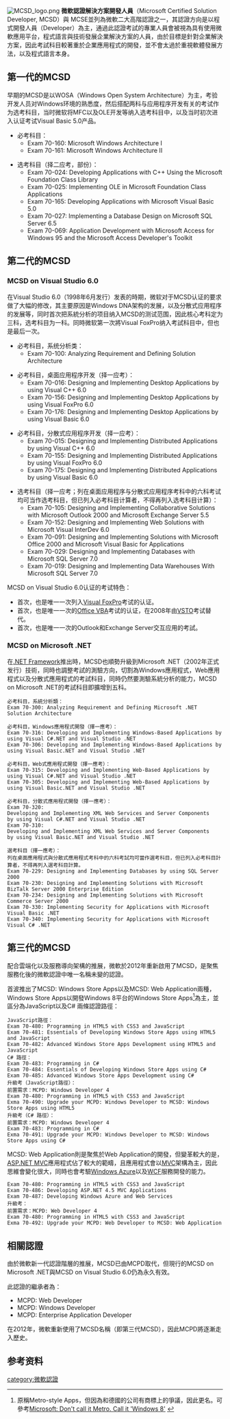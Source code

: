 {{noteTA|G1=IT}}
[[File:MCSD_logo.png|right]]
'''微軟認證解決方案開發人員'''（Microsoft Certified Solution Developer, MCSD）與 MCSE並列為微軟二大高階認證之一，其認證方向是以程式開發人員（Developer）為主，通過此認證考試的專業人員會被視為具有使用微軟應用平台，程式語言與技術發展企業解決方案的人員，由於目標是針對企業解決方案，因此考試科目較著重於企業應用程式的開發，並不會太過於重視軟體發展方法，以及程式語言本身。

==第一代的MCSD==

早期的MCSD是以WOSA（Windows Open System Architecture）为主，考验开发人员对Windows环境的熟悉度，然后搭配两科与应用程序开发有关的考试作为选考科目，当时微软将MFC以及OLE开发等纳入选考科目中，以及当时初次进入认证考试Visual Basic 5.0产品。

*必考科目：
**Exam 70-160: Microsoft Windows Architecture I
**Exam 70-161: Microsoft Windows Architecture II

*选考科目（择二应考，部份）：
**Exam 70-024: Developing Applications with C++ Using the Microsoft Foundation Class Library 
**Exam 70-025: Implementing OLE in Microsoft Foundation Class Applications 
**Exam 70-165: Developing Applications with Microsoft Visual Basic 5.0
**Exam 70-027: Implementing a Database Design on Microsoft SQL Server 6.5 
**Exam 70-069: Application Development with Microsoft Access for Windows 95 and the Microsoft Access Developer's Toolkit

==第二代的MCSD==
===MCSD on Visual Studio 6.0===

在Visual Studio 6.0（1998年6月发行）发表的時期，微软对于MCSD认证的要求做了大幅的修改，其主要原因是Windows DNA架构的发展，以及分散式应用程序的发展等，同时首次把系統分析的项目纳入MCSD的测试范围，因此核心考科定为三科，选考科目为一科。同時微软第一次將Visual FoxPro纳入考試科目中，但也是最后一次。

*必考科目，系统分析类：
**Exam 70-100: Analyzing Requirement and Defining Solution Architecture

*必考科目，桌面应用程序开发（择一应考）：
**Exam 70-016: Designing and Implementing Desktop Applications by using Visual C++ 6.0
**Exam 70-156: Designing and Implementing Desktop Applications by using Visual FoxPro 6.0
**Exam 70-176: Designing and Implementing Desktop Applications by using Visual Basic 6.0

*必考科目，分散式应用程序开发（择一应考）：
**Exam 70-015: Designing and Implementing Distributed Applications by using Visual C++ 6.0
**Exam 70-155: Designing and Implementing Distributed Applications by using Visual FoxPro 6.0
**Exam 70-175: Designing and Implementing Distributed Applications by using Visual Basic 6.0

*选考科目（择一应考；列在桌面应用程序与分散式应用程序考科中的六科考试均可当作选考科目，但已列入必考科目计算者，不得再列入选考科目计算）：
**Exam 70-105: Designing and Implementing Collaborative Solutions with Microsoft Outlook 2000 and Microsoft Exchange Server 5.5 
**Exam 70-152: Designing and Implementing Web Solutions with Microsoft Visual InterDev 6.0 
**Exam 70-091: Designing and Implementing Solutions with Microsoft Office 2000 and Microsoft Visual Basic for Applications 
**Exam 70-029: Designing and Implementing Databases with Microsoft SQL Server 7.0 
**Exam 70-019: Designing and Implementing Data Warehouses With Microsoft SQL Server 7.0 

MCSD on Visual Studio 6.0认证的考试特色：

* 首次，也是唯一一次列入[[Visual_FoxPro|Visual FoxPro]]考试的认证。
* 首次，也是唯一一次的[[Office_VBA|Office VBA]]考试的认证，在2008年由[[VSTO|VSTO]]考试替代。
* 首次，也是唯一一次的Outlook和Exchange Server交互应用的考試。

===MCSD on Microsoft .NET===

在[[.NET_Framework|.NET Framework]]推出時，MCSD也順勢升級到Microsoft .NET（2002年正式发行）技術，同時也調整考試的測驗方向，切割為Windows應用程式，Web應用程式以及分散式應用程式的考試科目，同時仍然要測驗系統分析的能力，MCSD on Microsoft .NET的考試科目即擴增到五科。

<syntaxhighlight lang="text">
必考科目，系統分析類：
Exam 70-300: Analyzing Requirement and Defining Microsoft .NET Solution Architecture

必考科目，Windows應用程式開發（擇一應考）：
Exam 70-316: Developing and Implementing Windows-Based Applications by using Visual C#.NET and Visual Studio .NET
Exam 70-306: Developing and Implementing Windows-Based Applications by using Visual Basic.NET and Visual Studio .NET

必考科目，Web式應用程式開發（擇一應考）：
Exam 70-315: Developing and Implementing Web-Based Applications by using Visual C#.NET and Visual Studio .NET
Exam 70-305: Developing and Implementing Web-Based Applications by using Visual Basic.NET and Visual Studio .NET

必考科目，分散式應用程式開發（擇一應考）：
Exam 70-320: 
Developing and Implementing XML Web Services and Server Components 
by using Visual C#.NET and Visual Studio .NET
Exam 70-310: 
Developing and Implementing XML Web Services and Server Components 
by using Visual Basic.NET and Visual Studio .NET

選考科目（擇一應考）：
列在桌面應用程式與分散式應用程式考科中的六科考試均可當作選考科目，但已列入必考科目計算者，不得再列入選考科目計算。
Exam 70-229: Designing and Implementing Databases by using SQL Server 2000
Exam 70-230: Designing and Implementing Solutions with Microsoft BizTalk Server 2000 Enterprise Edition
Exam 70-234: Designing and Implementing Solutions with Microsoft Commerce Server 2000
Exam 70-330: Implementing Security for Applications with Microsoft Visual Basic .NET
Exam 70-340: Implementing Security for Applications with Microsoft Visual C# .NET
</syntaxhighlight>

== 第三代的MCSD ==

配合雲端化以及服務導向架構的推展，微軟於2012年重新啟用了MCSD，是聚焦服務化後的微軟認證中唯一名稱未變的認證。

首波推出了MCSD: Windows Store Apps以及MCSD: Web Application兩種，Windows Store Apps以開發Windows 8平台的Windows Store Apps<ref>原稱Metro-style Apps，但因為和德國的公司有商標上的爭議，因此更名。可參考[http://www.zdnet.com/microsoft-dont-call-it-metro-call-it-windows-8-7000002392/ Microsoft: Don't call it Metro. Call it 'Windows 8'] {{Wayback|url=http://www.zdnet.com/microsoft-dont-call-it-metro-call-it-windows-8-7000002392/ |date=20141025000609 }}</ref>為主，並區分為JavaScript以及C# 兩條認證路徑：

<syntaxhighlight lang="text">
JavaScript路徑：
Exam 70-480: Programming in HTML5 with CSS3 and JavaScript
Exam 70-481: Essentials of Developing Windows Store Apps using HTML5 and JavaScript
Exam 70-482: Advanced Windows Store Apps Development using HTML5 and JavaScript
C# 路徑：
Exam 70-483: Programming in C#
Exam 70-484: Essentials of Developing Windows Store Apps using C#
Exam 70-485: Advanced Windows Store Apps Development using C#
升級考（JavaScript路徑）：
前置需求：MCPD: Windows Developer 4
Exam 70-480: Programming in HTML5 with CSS3 and JavaScript
Exma 70-490: Upgrade your MCPD: Windows Developer to MCSD: Windows Store Apps using HTML5
升級考（C# 路徑）：
前置需求：MCPD: Windows Developer 4
Exam 70-483: Programming in C#
Exma 70-491: Upgrade your MCPD: Windows Developer to MCSD: Windows Store Apps using C#
</syntaxhighlight>

MCSD: Web Application則是聚焦於Web Application的開發，但變革較大的是，[[ASP.NET_MVC|ASP.NET MVC]]應用程式佔了較大的範疇，且應用程式會以[[MVC|MVC]]架構為主，因此思維會變化很大，同時也會考驗[[Windows_Azure|Windows Azure]]以及[[WCF|WCF]]服務開發的能力。

<syntaxhighlight lang="text">
Exam 70-480: Programming in HTML5 with CSS3 and JavaScript
Exam 70-486: Developing ASP.NET 4.5 MVC Applications
Exam 70-487: Developing Windows Azure and Web Services
升級考：
前置需求：MCPD: Web Developer 4
Exam 70-480: Programming in HTML5 with CSS3 and JavaScript
Exma 70-492: Upgrade your MCPD: Web Developer to MCSD: Web Application
</syntaxhighlight>

==相關認證==

由於微軟新一代認證階層的推展，MCSD已由MCPD取代，但現行的MCSD on Microsoft .NET與MCSD on Visual Studio 6.0仍為永久有效。

此認證的繼承者為：
* MCPD: Web Developer
* MCPD: Windows Developer
* MCPD: Enterprise Application Developer

在2012年，微軟重新使用了MCSD名稱（即第三代MCSD），因此MCPD將逐漸走入歷史。

==参考资料==
{{Reflist}}

{{Microsoft Certifications}}
[[category:微軟認證|category:微軟認證]]